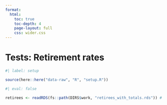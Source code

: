 ```yaml
---
format:
  html:
    toc: true
    toc-depth: 4
    page-layout: full
    css: wider.css
---    
```


# Tests: Retirement rates


```r
#| label: setup

source(here::here("data-raw", "R", "setup.R"))

```

```r
#| eval: false

retirees <- readRDS(fs::path(DIRS$work, "retirees_with_totals.rds")) # UPDATE THIS

```